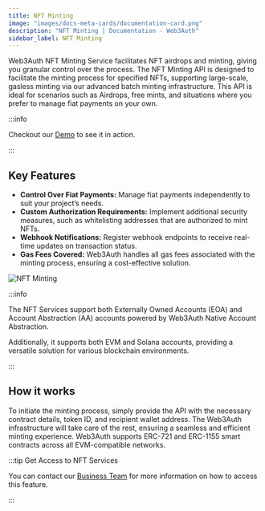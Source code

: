 ```yaml
---
title: NFT Minting
image: "images/docs-meta-cards/documentation-card.png"
description: "NFT Minting | Documentation - Web3Auth"
sidebar_label: NFT Minting
---
```


Web3Auth NFT Minting Service facilitates NFT airdrops and minting, giving you granular control over
the process. The NFT Minting API is designed to facilitate the minting process for specified NFTs,
supporting large-scale, gasless minting via our advanced batch minting infrastructure. This API is
ideal for scenarios such as Airdrops, free mints, and situations where you prefer to manage fiat
payments on your own.

:::info

Checkout our [Demo](https://demo.web3auth.io) to see it in action.

:::

## Key Features

- **Control Over Fiat Payments:** Manage fiat payments independently to suit your project’s needs.
- **Custom Authorization Requirements:** Implement additional security measures, such as
  whitelisting addresses that are authorized to mint NFTs.
- **Webhook Notifications:** Register webhook endpoints to receive real-time updates on transaction
  status.
- **Gas Fees Covered:** Web3Auth handles all gas fees associated with the minting process, ensuring
  a cost-effective solution.

![NFT Minting](/images/nft-minting.svg)

:::info

The NFT Services support both Externally Owned Accounts (EOA) and Account Abstraction (AA) accounts
powered by Web3Auth Native Account Abstraction.

Additionally, it supports both EVM and Solana accounts, providing a versatile solution for various
blockchain environments.

:::

## How it works

To initiate the minting process, simply provide the API with the necessary contract details, token
ID, and recipient wallet address. The Web3Auth infrastructure will take care of the rest, ensuring a
seamless and efficient minting experience. Web3Auth supports ERC-721 and ERC-1155 smart contracts
across all EVM-compatible networks.

:::tip Get Access to NFT Services

You can contact our [Business Team](https://calendly.com/web3auth/meeting-with-web3auth) for more
information on how to access this feature.

:::
